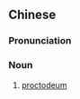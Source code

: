 ==Chinese==
{{zh-forms}}

===Pronunciation===
{{zh-pron
|m=gāngdào
|c=gong1 dou6
|cat=n
}}

===Noun===
{{zh-noun}}

# {{lb|zh|anatomy}} [[proctodeum]]